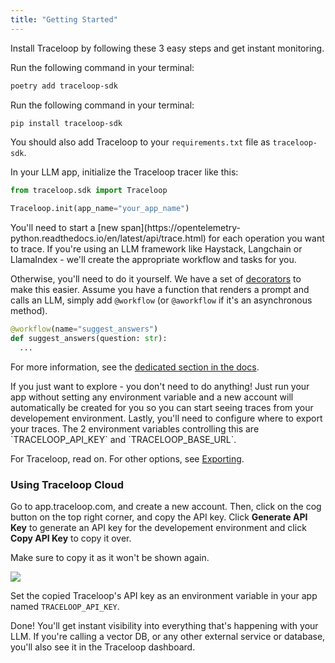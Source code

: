 ```yaml
---
title: "Getting Started"
---
```


Install Traceloop by following these 3 easy steps and get instant monitoring.

<Steps>
<Step title="Install the SDK">
<Tabs>
  <Tab title="Poetry">
  
  Run the following command in your terminal:

```bash
poetry add traceloop-sdk
```

  </Tab>
  <Tab title="Pip">
    Run the following command in your terminal:

```bash
pip install traceloop-sdk
```

You should also add Traceloop to your `requirements.txt` file as `traceloop-sdk`.

  </Tab>
</Tabs>
In your LLM app, initialize the Traceloop tracer like this:

```python
from traceloop.sdk import Traceloop

Traceloop.init(app_name="your_app_name")
```

</Step>
<Step title="Annotate your workflows">
You'll need to start a [new span](https://opentelemetry-python.readthedocs.io/en/latest/api/trace.html)
for each operation you want to trace. 
If you're using an LLM framework like Haystack, Langchain or LlamaIndex - 
we'll create the appropriate workflow and tasks for you.

Otherwise, you'll need to do it yourself.
We have a set of [decorators](/python-sdk/decorators) to make this easier.
Assume you have a function that renders a prompt and calls an LLM, simply add `@workflow` (or `@aworkflow` if
it's an asynchronous method).

```python
@workflow(name="suggest_answers")
def suggest_answers(question: str):
  ...
```

For more information, see the [dedicated section in the docs](/python-sdk/decorators).

</Step>
<Step title="Configure trace exporting">
<Tip>
  If you just want to explore - you don't need to do anything! Just run your app
  without setting any environment variable and a new account will automatically
  be created for you so you can start seeing traces from your developement
  environment.
</Tip>
Lastly, you'll need to configure where to export your traces.
The 2 environment variables controlling this are `TRACELOOP_API_KEY` and `TRACELOOP_BASE_URL`.

For Traceloop, read on. For other options, see [Exporting](/python-sdk/exporting).

### Using Traceloop Cloud

Go to app.traceloop.com, and create a new account.
Then, click on the cog button on the top right corner, and copy the API key.
Click **Generate API Key** to generate an API key for the developement environment and click **Copy API Key** to copy it over.

<Warning>Make sure to copy it as it won't be shown again.</Warning>

<Frame>
  <img src="/img/apikey.png" />
</Frame>

Set the copied Traceloop's API key as an environment variable in your app named `TRACELOOP_API_KEY`.

Done! You'll get instant visibility into everything that's happening with your LLM.
If you're calling a vector DB, or any other external service or database, you'll also see it in the Traceloop dashboard.

</Step>
</Steps>

